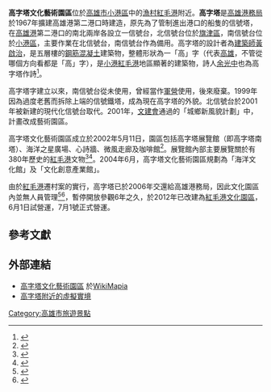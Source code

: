 '''高字塔文化藝術園區'''位於[[高雄市|高雄市]][[小港區|小港區]]中的[[漁村|漁村]][[紅毛港_(高雄)|紅毛港]]附近。'''高字塔'''是[[高雄港|高雄港務局]]於1967年擴建高雄港第二港口時建造，原先為了管制進出港口的船隻的信號塔，在[[高雄港|高雄港]]第二港口的南北兩岸各設立一信號台，北信號台位於[[旗津區|旗津區]]，南信號台位於[[小港區|小港區]]，主要作業在北信號台，南信號台作為備用。高字塔的設計者為[[建築師|建築師]][[黃啟治|黃啟治]]，是五層樓的[[鋼筋|鋼筋]][[混凝土|混凝土]]建築物，整體形狀為一「高」字（代表[[高雄|高雄]]，不管從哪個方向看都是「高」字），是[[小港區|小港]][[紅毛港|紅毛港]]地區顯著的建築物，詩人[[余光中|余光中]]也為高字塔作詩<ref>{{cite news|url=http://travel.1-apple.com.tw/index.cfm?Fuseaction=View_Content&ContentType=1&NewsDate=20030910&Article_ID=339106&ArtPage=3&TopTitle=&WeekSecID=0|title=中秋近郊月夜月美麗|author=[[陳雪梅|陳雪梅]]|publisher=[[蘋果日報|蘋果日報]]|date=2003年9月10日|accessdate=2007-12-31}}</ref>。

高字塔字建立以來，南信號台從未使用，曾經當作[[軍營|軍營]]使用，後來廢棄。1999年因為過度老舊而拆除上端的信號鐵塔，成為現在高字塔的外貌。北信號台於2001年被新建的現代化信號台取代。2001年，[[文建會|文建會]]通過的「城鄉新風貌計劃」中，計畫改成藝術園區。

高字塔文化藝術園區成立於2002年5月11日，園區包括高字塔展覽館（即高字塔南塔）、海洋之星廣場、心詩牆、微風走廊及咖啡館<ref>{{cite news|title=高字塔藝術園區．港都道地遊|url=http://www.libertytimes.com.tw/2003/new/jun/24/life/travel-1.htm|author=[[許敏溶|許敏溶]]|publisher=[[自由時報|自由時報]]|date=2003年1月24日|accessdate=2007年12月31日|archive-date=2013年11月5日|archive-url=https://web.archive.org/web/20131105211852/http://www.libertytimes.com.tw/2003/new/jun/24/life/travel-1.htm|dead-url=no}}</ref>。展覽館內部主要展覽關於有380年歷史的[[紅毛港|紅毛港]]文物<ref>{{cite news|title=高字塔文化園區 為紅毛港做見證|url=http://e-info.org.tw/node/1795|publisher=[[台灣環境資訊中心|台灣環境資訊中心]]|date=2006年1月9日|accessdate=2007-12-31|archive-date=2021-01-06|archive-url=https://web.archive.org/web/20210106090933/https://e-info.org.tw/node/1795|dead-url=no}}</ref><ref>{{cite news|title=戀戀紅毛港 喚醒每一顆愛鄉的心|url=http://www.newstory.info/2005/09/post_7.html|author=[[曾可欣|曾可欣]]|publisher=[[生命力新聞|生命力新聞]]|date=2005年9月2日|accessdate=2007-12-31}}{{dead link|date=2018年5月 |bot=InternetArchiveBot |fix-attempted=yes }}</ref>。2004年6月，高字塔文化藝術園區規劃為「海洋文化館」及「文化創意產業館」。

由於[[紅毛港|紅毛港]]遷村案的實行，高字塔已於2006年交還給高雄港務局，因此文化園區內並無人員管理<ref>{{cite news|url=http://news.pchome.com.tw/society/cts/20070927/index-20070927201343070036.html|title=高雄高字塔荒廢 遊民的天堂|publisher=[[華視|華視]]|date=2007年9月27日|accessdate=2007-12-31}}</ref><ref>{{cite news|url=http://www.ettoday.com/2007/10/30/331-2179496.htm|title=浪費公帑／1200萬整修高字塔成廢墟　吸毒遊民進駐|author=洪淑珠、林澄楊|publisher=[[東森新聞|東森新聞]]|date=2007年10月30日|accessdate=2007-12-28|archive-date=2008-10-05|archive-url=https://web.archive.org/web/20081005204331/http://www.ettoday.com/2007/10/30/331-2179496.htm|dead-url=no}}</ref>，暫停開放參觀6年之久，於2012年已改建為[[紅毛港文化園區|紅毛港文化園區]]，6月1日試營運，7月1號正式營運。

==參考文獻==
{{Reflist}}

==外部連結==
*[http://wikimapia.org/607570/cn/ 高字塔文化藝術園區] 於[[WikiMapia|WikiMapia]]
*[https://web.archive.org/web/20070713235652/http://www.wintimes.com.tw/play/800/800/800-14.htm 高字塔附近的虛擬實境]

[[Category:高雄市旅遊景點|Category:高雄市旅遊景點]]